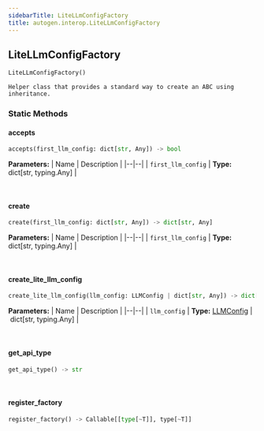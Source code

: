 ```yaml
---
sidebarTitle: LiteLLmConfigFactory
title: autogen.interop.LiteLLmConfigFactory
---
```

<h2 id="autogen.interop.LiteLLmConfigFactory" class="doc doc-heading">
    <code class="doc-symbol doc-symbol-heading doc-symbol-class"></code>
    <span class="doc doc-object-name doc-class-name">LiteLLmConfigFactory</span>
</h2>

```python
LiteLLmConfigFactory()
```

    Helper class that provides a standard way to create an ABC using
    inheritance.

### Static Methods

<code class="doc-symbol doc-symbol-heading doc-symbol-method"></code>
#### accepts

```python
accepts(first_llm_config: dict[str, Any]) -> bool
```

    

<b>Parameters:</b>
| Name | Description |
|--|--|
| `first_llm_config` | **Type:** dict[str, typing.Any] |

<br />

<code class="doc-symbol doc-symbol-heading doc-symbol-method"></code>
#### create

```python
create(first_llm_config: dict[str, Any]) -> dict[str, Any]
```

    

<b>Parameters:</b>
| Name | Description |
|--|--|
| `first_llm_config` | **Type:** dict[str, typing.Any] |

<br />

<code class="doc-symbol doc-symbol-heading doc-symbol-method"></code>
#### create_lite_llm_config

```python
create_lite_llm_config(llm_config: LLMConfig | dict[str, Any]) -> dict[str, Any]
```

    

<b>Parameters:</b>
| Name | Description |
|--|--|
| `llm_config` | **Type:** [LLMConfig](/docs/api-reference/autogen/llm_config/LLMConfig) \| dict[str, typing.Any] |

<br />

<code class="doc-symbol doc-symbol-heading doc-symbol-method"></code>
#### get_api_type

```python
get_api_type() -> str
```

    

<br />

<code class="doc-symbol doc-symbol-heading doc-symbol-method"></code>
#### register_factory

```python
register_factory() -> Callable[[type[~T]], type[~T]]
```

    

<br />